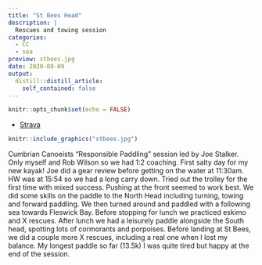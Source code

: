 ```yaml
---
title: "St Bees Head"
description: |
  Rescues and towing session
categories:
  - CC
  - sea
preview: stbees.jpg
date: 2020-08-09
output:
  distill::distill_article:
    self_contained: false
---
```



```r
knitr::opts_chunk$set(echo = FALSE)
```

- [Strava](https://www.strava.com/activities/3890027186)

```r
knitr::include_graphics("stbees.jpg")
```

Cumbrian Canoeists "Responsible Paddling" session led by Joe Stalker. Only myself and Rob Wilson so we had 1:2 coaching. First salty day for my new kayak! Joe did a gear review before getting on the water at 11:30am. HW was at 15:54 so we had a long carry down. Tried out the trolley for the first time with mixed success. Pushing at the front seemed to work best. We did some skills on the paddle to the North Head including turning, towing and forward paddling. We then turned around and paddled with a following sea towards Fleswick Bay. Before stopping for lunch we practiced eskimo and X rescues. After lunch we had a leisurely paddle alongside the South head, spotting lots of cormorants and porpoises. Before landing at St Bees, we did a couple more X rescues, including a real one when I lost my balance. My longest paddle so far (13.5k) I was quite tired but happy at the end of the session.



